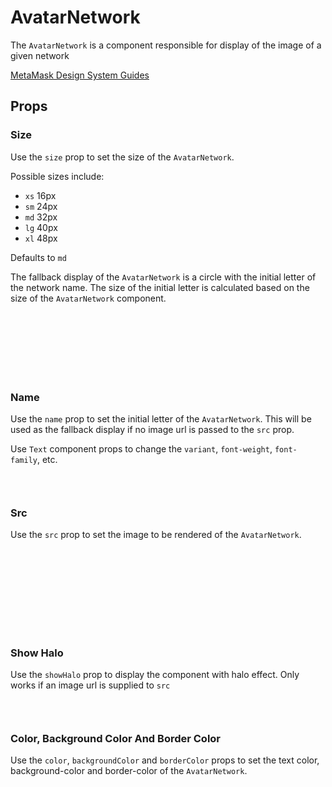 
# AvatarNetwork

The `AvatarNetwork` is a component responsible for display of the image of a given network

[MetaMask Design System Guides](https://www.notion.so/MetaMask-Design-System-Guides-Design-f86ecc914d6b4eb6873a122b83c12940)

<Canvas of={AvatarNetworkStories.DefaultStory} />

## Props

<Controls of={AvatarNetworkStories.DefaultStory} />

### Size

Use the `size` prop to set the size of the `AvatarNetwork`.

Possible sizes include:

- `xs` 16px
- `sm` 24px
- `md` 32px
- `lg` 40px
- `xl` 48px

Defaults to `md`

The fallback display of the `AvatarNetwork` is a circle with the initial letter of the network name. The size of the initial letter is calculated based on the size of the `AvatarNetwork` component.

<Canvas of={AvatarNetworkStories.SizeStory} />

```jsx
import { AvatarNetwork, AvatarNetworkSize } from '../../component-library';

<AvatarNetwork size={AvatarNetworkSize.Xs} />
<AvatarNetwork size={AvatarNetworkSize.Sm} />
<AvatarNetwork size={AvatarNetworkSize.Md} />
<AvatarNetwork size={AvatarNetworkSize.Lg} />
<AvatarNetwork size={AvatarNetworkSize.Xl} />
```

### Name

Use the `name` prop to set the initial letter of the `AvatarNetwork`. This will be used as the fallback display if no image url is passed to the `src` prop.

Use `Text` component props to change the `variant`, `font-weight`, `font-family`, etc.

<Canvas of={AvatarNetworkStories.Name} />

```jsx
import { AvatarNetwork } from '../../component-library';
<AvatarNetwork name="Arbitrum One" />;
```

### Src

Use the `src` prop to set the image to be rendered of the `AvatarNetwork`.

<Canvas of={AvatarNetworkStories.Src} />

```jsx
import { AvatarNetwork } from '../../component-library';
<AvatarNetwork src="./images/matic-token.png" />
<AvatarNetwork src="./images/arbitrum.svg" />
<AvatarNetwork src="./images/optimism.svg" />
<AvatarNetwork src="./images/avax-token.svg" />
<AvatarNetwork src="./images/palm.svg" />
<AvatarNetwork src="./images/bsc-filled.svg" />
<AvatarNetwork src="./images/fantom-opera.svg" />
<AvatarNetwork src="./images/harmony-one.svg" />
```

### Show Halo

Use the `showHalo` prop to display the component with halo effect. Only works if an image url is supplied to `src`

<Canvas of={AvatarNetworkStories.ShowHalo} />

```jsx
import { AvatarNetwork } from '../../component-library';
<AvatarNetwork src="./images/arbitrum.svg" showHalo />;
```

### Color, Background Color And Border Color

Use the `color`, `backgroundColor` and `borderColor` props to set the text color, background-color and border-color of the `AvatarNetwork`.

<Canvas of={AvatarNetworkStories.ColorBackgroundColorAndBorderColor} />

```jsx
import { TextColor,
           BackgroundColor,
           BorderColor } from '../../../helpers/constants/design-system';
import { AvatarNetwork } from '../../component-library';
<AvatarNetwork
      backgroundColor={BackgroundColor.goerli}
      borderColor={BorderColor.goerli}
      name="G"
      color={Color.goerliInverse}
>
  G
</AvatarNetwork>
<AvatarNetwork
   backgroundColor={BackgroundColor.sepolia}
      borderColor={BorderColor.sepolia}
      name="S"
      color={Color.goerliInverse}
>
  S
</AvatarNetwork>
```
